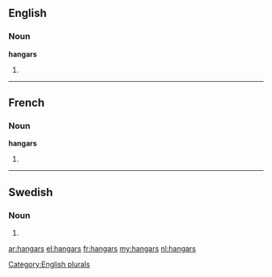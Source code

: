 ==English==

===Noun===
'''hangars'''

# {{plural of|hangar}}

[[Category:English plurals]]

----

==French==

===Noun===
'''hangars''' {{m}}

# {{plural of|hangar|lang=fr}}

----

==Swedish==

===Noun===
{{head|sv|noun form}}

# {{sv-noun-form-indef-gen|hangar}}

[[ar:hangars]]
[[el:hangars]]
[[fr:hangars]]
[[my:hangars]]
[[nl:hangars]]